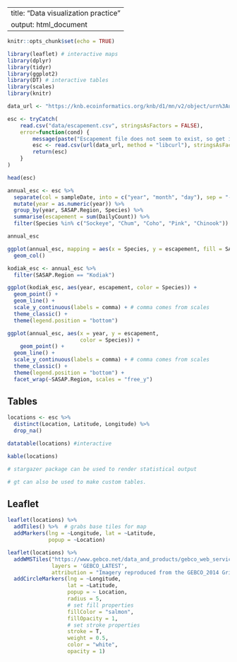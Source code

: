 





---
title: "Data visualization practice"
output: html_document
---

```r
knitr::opts_chunk$set(echo = TRUE)
```


```r
library(leaflet) # interactive maps
library(dplyr)
library(tidyr)
library(ggplot2)
library(DT) # interactive tables
library(scales)
library(knitr)
```

```r
data_url <- "https://knb.ecoinformatics.org/knb/d1/mn/v2/object/urn%3Auuid%3Af119a05b-bbe7-4aea-93c6-85434dcb1c5e"

esc <- tryCatch(
    read.csv("data/escapement.csv", stringsAsFactors = FALSE),
    error=function(cond) {
        message(paste("Escapement file does not seem to exist, so get it from the KNB."))
        esc <- read.csv(url(data_url, method = "libcurl"), stringsAsFactors = FALSE)
        return(esc)
    }
)

head(esc)
```

```r
annual_esc <- esc %>% 
  separate(col = sampleDate, into = c("year", "month", "day"), sep = "-") %>%
  mutate(year = as.numeric(year)) %>% 
  group_by(year, SASAP.Region, Species) %>% 
  summarise(escapement = sum(DailyCount)) %>% 
  filter(Species %in% c("Sockeye", "Chum", "Coho", "Pink", "Chinook"))

annual_esc
```

```r
ggplot(annual_esc, mapping = aes(x = Species, y = escapement, fill = SASAP.Region)) + 
  geom_col()
```

```r
kodiak_esc <- annual_esc %>% 
  filter(SASAP.Region == "Kodiak")

ggplot(kodiak_esc, aes(year, escapement, color = Species)) +
  geom_point() +
  geom_line() +
  scale_y_continuous(labels = comma) + # comma comes from scales
  theme_classic() +
  theme(legend.position = "bottom")
```

```r
ggplot(annual_esc, aes(x = year, y = escapement,
                       color = Species)) +
    geom_point() +
  geom_line() +
  scale_y_continuous(labels = comma) + # comma comes from scales
  theme_classic() +
  theme(legend.position = "bottom") +
  facet_wrap(~SASAP.Region, scales = "free_y")
```

## Tables

```r
locations <- esc %>% 
  distinct(Location, Latitude, Longitude) %>% 
  drop_na()

datatable(locations) #interactive

kable(locations)

# stargazer package can be used to render statistical output

# gt can also be used to make custom tables. 
```


## Leaflet

```r
leaflet(locations) %>% 
  addTiles() %>%  # grabs base tiles for map
  addMarkers(lng = ~Longitude, lat = ~Latitude,
             popup = ~Location)
```

```r
leaflet(locations) %>% 
  addWMSTiles("https://www.gebco.net/data_and_products/gebco_web_services/web_map_service/mapserv?",
              layers = 'GEBCO_LATEST',
              attribution = "Imagery reproduced from the GEBCO_2014 Grid, version 20150318, www.gebco.net") %>%
  addCircleMarkers(lng = ~Longitude,
                   lat = ~Latitude,
                   popup = ~ Location,
                   radius = 5,
                   # set fill properties
                   fillColor = "salmon",
                   fillOpacity = 1,
                   # set stroke properties
                   stroke = T,
                   weight = 0.5,
                   color = "white",
                   opacity = 1)
```

